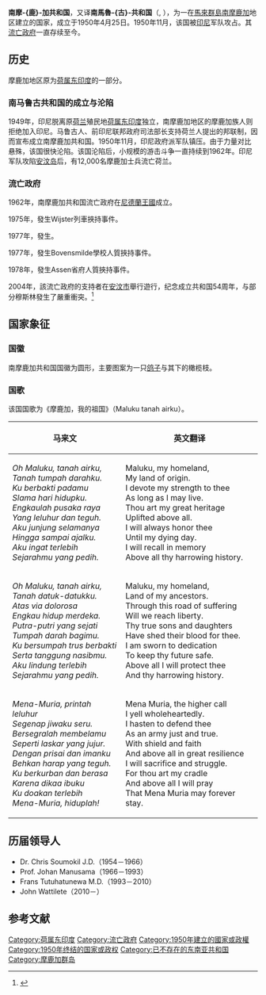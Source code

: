 {{noteTA
|1=zh-hans:马鲁古; zh-hant:摩鹿加;
}}
{{Infobox Former Country
|conventional_long_name = 南摩鹿加共和国<br/>南方摩鹿加群岛共和国
|native_name = ''Republik Maluku Selatan'' <br/> ''Republiek der Zuid-Molukken''
|common_name = 南摩鹿加（South Moluccas）
|continent =東南亞
|region = 東南亞
|country =印度尼西亞
|status = [[流亡政府|流亡政府]]
|p1 = 荷屬東印度
|flag_p1 = Flag of the Netherlands.svg
|s1 = 印度尼西亞
|flag_s1 = Flag of Indonesia.svg
|image_flag = Flag of South Moluccas.svg
|image_coat = Republic of South Maluku Coa.svg
|image_map = South Moluccas (orthographic projection).png
|image_map_caption = 南摩鹿加共和國所聲稱的領土
|anthem = Maluku my homeland
|capital = [[安汶|安汶]]
|capital_exile = ''未指定'' <small>( {{flag|荷蘭}} )流亡政府所在地</small>
|government_type = Republic
|title_leader = 總統<sup>a</sup>
|leader1 = 约翰尼斯Manuhutu
|year_leader1 = April–May 1950
|leader2 ={{le|克里斯·蘇穆基爾|Chris Soumokil|克里斯·索乌莫基尔}}
|year_leader2 = 1950–1966
|leader3 = 约翰Manusama
|year_leader3 = 1966–1992
|leader4 =弗兰斯Tutuhatunewa
|year_leader4 = 1993–2010
|leader5 = 约翰Wattilete
|year_leader5 = 2010–present
|year_start = 1950年
|date_start = 4月25日
|year_end = 1963年
|date_end = 12月
|ethnic groups = [[Alfur_people|Alfur]],[[Nuaulu|Nuaulu]],[[Manusela|Manusela]].Though originally [[Melanesian|Melanesian]]
|footnote_a = 在流亡期间自1966年以来
}}
'''南摩-{鹿}-加共和国'''，又译'''南馬魯-{古}-共和国'''（{{lang-id|Republik Maluku Selatan}}, {{lang|id|RMS}}），为一在[[馬來群島|馬來群島]][[南摩鹿加|南摩鹿加]]地区建立的国家，成立于1950年4月25日。1950年11月，该国被[[印尼|印尼]]军队攻占。其[[流亡政府|流亡政府]]一直存续至今。

== 历史 ==
摩鹿加地区原为[[荷属东印度|荷属东印度]]的一部分。

=== 南马鲁古共和国的成立与沦陷 ===
1949年，印尼脱离原[[荷兰|荷兰]]殖民地[[荷属东印度|荷属东印度]]独立，南摩鹿加地区的摩鹿加族人则拒绝加入印尼。马鲁古人、前印尼联邦政府司法部长{{le|克里斯·蘇穆基爾|Chris Soumokil|索乌莫基尔}}支持荷兰人提出的邦联制，因而宣布成立南摩鹿加共和国。1950年11月，印尼政府派军队镇压。由于力量对比悬殊，该国很快沦陷。该国沦陷后，小规模的游击斗争一直持续到1962年。印尼军队攻陷[[安汶岛|安汶岛]]后，有12,000名摩鹿加士兵流亡荷兰。

=== 流亡政府 ===
1962年，南摩鹿加共和国流亡政府在[[尼德蘭王國|尼德蘭王國]]成立。

1975年，發生Wijster列車挾持事件。

1977年，發生{{le|1977年荷蘭火車人質事件|1977 Dutch train hijacking|De Punt列車挾持事件}}。

1977年，發生Bovensmilde學校人質挾持事件。

1978年，發生Assen省府人質挾持事件。

2004年，該流亡政府的支持者在[[安汶市|安汶市]]舉行遊行，纪念成立共和国54周年，与部分穆斯林發生了嚴重衝突。<ref>{{Cite web |url=http://www.cctv.com/news/world/20040428/102185.shtml |title=印尼穆斯林和基督教徒冲突已造成36人死亡 |accessdate=2010-05-24 |archive-date=2010-10-09 |archive-url=https://web.archive.org/web/20101009100456/http://www.cctv.com/news/world/20040428/102185.shtml |dead-url=no }}</ref>

== 国家象征 ==

=== 国徽 ===

南摩鹿加共和国国徽为圆形，主要图案为一只[[鸽子|鸽子]]与其下的橄榄枝。

=== 国歌 ===
该国国歌为《摩鹿加，我的祖国》（Maluku tanah airku）。
{| class="wikitable" border="1"
|-
! 马来文
! 英文翻译
|-
| style="font-style: italic" |
Oh Maluku, tanah airku,<br />
Tanah tumpah darahku.<br />
Ku berbakti padamu<br />
Slama hari hidupku.<br />
Engkaulah pusaka raya<br />
Yang leluhur dan teguh.<br />
Aku junjung selamanya<br />
Hingga sampai ajalku.<br />
Aku ingat terlebih<br />
Sejarahmu yang pedih.
|
Maluku, my homeland,<br />
My land of origin.<br />
I devote my strength to thee<br />
As long as I may live.<br />
Thou art my great heritage<br />
Uplifted above all.<br />
I will always honor thee<br />
Until my dying day.<br />
I will recall in memory<br />
Above all thy harrowing history.
|-
| style="font-style: italic" |
Oh Maluku, tanah airku,<br />
Tanah datuk-datukku.<br />
Atas via dolorosa<br />
Engkau hidup merdeka.<br />
Putra-putri yang sejati<br />
Tumpah darah bagimu.<br />
Ku bersumpah trus berbakti<br />
Serta tanggung nasibmu.<br />
Aku lindung terlebih<br />
Sejarahmu yang pedih.<br />
|
Maluku, my homeland,<br />
Land of my ancestors.<br />
Through this road of suffering<br />
Will we reach liberty.<br />
Thy true sons and daughters<br />
Have shed their blood for thee.<br />
I am sworn to dedication<br />
To keep thy future safe.<br />
Above all I will protect thee<br />
And thy harrowing history.   
|-
| style="font-style: italic" |
Mena-Muria, printah leluhur<br />
Segenap jiwaku seru.<br />
Bersegralah membelamu<br />
Seperti laskar yang jujur.<br />
Dengan prisai dan imanku<br />
Behkan harap yang teguh.<br />
Ku berkurban dan berasa<br />
Karena dikaa ibuku<br />
Ku doakan terlebih<br />
Mena-Muria, hiduplah!
|
Mena Muria, the higher call<br />
I yell wholeheartedly.<br />
I hasten to defend thee<br />
As an army just and true.<br />
With shield and faith<br />
And above all in great resilience<br />
I will sacrifice and struggle.<br />
For thou art my cradle<br />
And above all I will pray<br />
That Mena Muria may forever stay.
|}

== 历届领导人 ==
* Dr. Chris Soumokil J.D.（1954－1966）
* Prof. Johan Manusama（1966－1993）
* Frans Tutuhatunewa M.D.（1993－2010）
* John Wattilete（2010－）

== 参考文献 ==
{{reflist}}
{{UNPO}}

{{DEFAULTSORT:Maluku}}
[[Category:荷属东印度|Category:荷属东印度]]
[[Category:流亡政府|Category:流亡政府]]
[[Category:1950年建立的國家或政權|Category:1950年建立的國家或政權]]
[[Category:1950年终结的国家或政权|Category:1950年终结的国家或政权]]
[[Category:已不存在的东南亚共和国|Category:已不存在的东南亚共和国]]
[[Category:摩鹿加群岛|Category:摩鹿加群岛]]